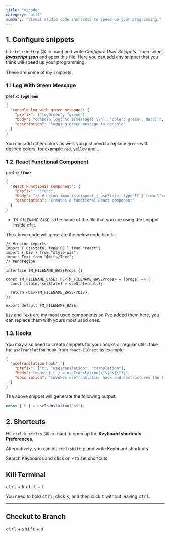 ```yaml
---
title: "vscode"
category: "util"
summary: "Visual studio code shortcuts to speed up your programming."
---
```


## 1. Configure snippets

hit `ctrl+shift+p` (⌘ in mac) and write _Configure User Snippets_. Then select **_javascript.json_** and open this file.
Here you can add any snippet that you think will speed up your programming.

These are some of my snippets:

### 1.1 Log With Green Message

prefix: **`logGreen`**

```json
{
  "console.log with green message": {
    "prefix": ["logGreen", "green"],
    "body": "console.log(`%c ${message} \\n`, 'color: green', data);",
    "description": "logging green message to console"
  }
}
```

You can add other colors as well. you just need to replace `green` with desired colors. for example `red`, `yellow` and ...

### 1.2. React Functional Component

prefix: **`!func`**

```json
{
  "React Functional Component": {
    "prefix": "!func",
    "body": "// #region imports\nimport { useState, type FC } from \"react\";\nimport Div from \"@kits/Div\";\nimport Text from \"@kits/Text\";\n// #endregion\n\ninterface ${1:${TM_FILENAME_BASE}}Props {\n  example: any;\n}\n\nconst ${1:${TM_FILENAME_BASE}}: FC<${1:${TM_FILENAME_BASE}}Props> = (props) => {\n  const {} = props || {};\n  const [state, setState] = useState(null);\n\n  return <Div>${1:${TM_FILENAME_BASE}}</Div>;\n};\n\nexport default ${1:${TM_FILENAME_BASE}};\n",
    "description": "Creates a functional React component"
  }
}
```

- `TM_FILENAME_BASE` is the name of the file that you are using the snippet inside of it.

The above code will generate the below code block:

```tsx
// #region imports
import { useState, type FC } from "react";
import { Div } from "style-wiz";
import Text from "@kits/Text";
// #endregion

interface TM_FILENAME_BASEProps {}

const TM_FILENAME_BASE: FC<TM_FILENAME_BASEProps> = (props) => {
  const [state, setState] = useState(null);

  return <Div>TM_FILENAME_BASE</Div>;
};

export default TM_FILENAME_BASE;
```

[`Div`](/gists/div) and [`Text`](/gists/text) are my most used components so I've added them here, you can replace them with yours most used ones.

### 1.3. Hooks

You may also need to create snippets for your hooks or regular utils. take the `useTranslation` hook from `react-i18next` as example:

```json
{
  "useTranslation hook": {
    "prefix": ["t", "useTranslation", "translation"],
    "body": "const { t } = useTranslation(\"${ns}\");",
    "description": "Invokes useTranslation hook and destructures the t method from it"
  }
}
```

The above snippet will generate the following output:

```typescript
const { t } = useTranslation("ns");
```

## 2. Shortcuts

Hit `ctrl+k ctrl+s` (⌘ in mac) to open up the **Keyboard shortcuts Preferences**,

Alternatively, you can hit `ctrl+shift+p` and write Keyboard shortcuts.

Search Keyboards and click on `+` to set shortcuts.

## Kill Terminal

<kbd>ctrl</kbd> + <kbd>k</kbd> <kbd>ctrl</kbd> + <kbd>t</kbd>

You need to hold <kbd>ctrl</kbd>, click <kbd>k</kbd>, and then click <kbd>t</kbd> without leaving <kbd>ctrl</kbd>.

---

## Checkut to Branch

<kbd>ctrl</kbd> + <kbd>shift</kbd> + <kbd>b</kbd>
